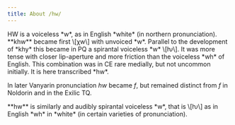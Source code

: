 ```yaml
---
title: About /hw/
---
```


<Aside type="quote" title="LotR AppE">HW is a voiceless *w*, as in English *white* (in northern pronunciation).</Aside>

<Aside type="quote" title="PE19/75 (2.ii)">
**khw** became first \[χw\] with unvoiced *w*. Parallel to the development of *khy* this became in PQ a spirantal voiceless *w* \[ƕ\]. It was more tense with closer lip-aperture and more friction than the voiceless *wh* of English. This combination was in CE rare medially, but not uncommon initially. It is here transcribed *hw*.

In later Vanyarin pronunciation *hw* became *f*, but remained distinct from *f* in Noldorin and in the Exilic TQ.
</Aside>

<Aside type="quote" title="PE22/65 (5)">**hw** is similarly and audibly spirantal voiceless *w*, that is \[ƕ\] as in English *wh* in *white* (in certain varieties of pronunciation).</Aside>